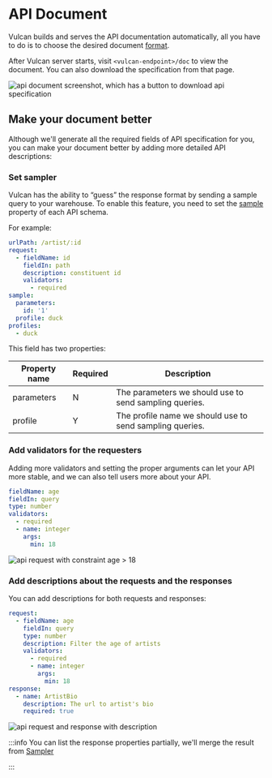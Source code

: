 # API Document

Vulcan builds and serves the API documentation automatically, all you have to do is to choose the desired document [format](./configuration#document-generator-options).

After Vulcan server starts, visit `<vulcan-endpoint>/doc` to view the document. You can also download the specification from that page.

![api document screenshot, which has a button to download api specification](./img/api-doc-screenshot.png)

## Make your document better

Although we'll generate all the required fields of API specification for you, you can make your document better by adding more detailed API descriptions:

### Set sampler

Vulcan has the ability to “guess” the response format by sending a sample query to your warehouse. To enable this feature, you need to set the [sample](./configuration/data-api-schema#sample-fields) property of each API schema.

For example:

```yaml
urlPath: /artist/:id
request:
  - fieldName: id
    fieldIn: path
    description: constituent id
    validators:
      - required
sample:
  parameters:
    id: '1'
  profile: duck
profiles:
  - duck
```

This field has two properties:

| Property name | Required | Description                                              |
| ------------- | -------- | -------------------------------------------------------- |
| parameters    | N        | The parameters we should use to send sampling queries.   |
| profile       | Y        | The profile name we should use to send sampling queries. |

### Add validators for the requesters

Adding more validators and setting the proper arguments can let your API more stable, and we can also tell users more about your API.

```yaml
fieldName: age
fieldIn: query
type: number
validators:
  - required
  - name: integer
    args:
      min: 18
```

![api request with constraint age > 18](./img/api-req-constraint.png)

### Add descriptions about the requests and the responses

You can add descriptions for both requests and responses:

```yaml
request:
  - fieldName: age
    fieldIn: query
    type: number
    description: Filter the age of artists
    validators:
      - required
      - name: integer
        args:
          min: 18
response:
  - name: ArtistBio
    description: The url to artist's bio
    required: true
```

![api request and response with description](./img/api-doc-description.png)

:::info
You can list the response properties partially, we'll merge the result from [Sampler](./api-document#set-sampler)

:::
